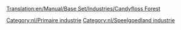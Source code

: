 [[Translation:en/Manual/Base Set/Industries/Candyfloss Forest]]

{{nl/Industrieën|image=en/CandyflossForest.png
|name=Suikerspinbos
|climates=[[nl/Manual/Klimaat#speelgoedland|Speelgoedland]]
|accepts=Niets
|produces=[[nl/Manual/Base Set/Cargos/Suikerspin|Suikerspin]]
|notes=Niet aanwezig in andere [[nl/Manual/Klimaat|klimaten]].
}}

{{nl/Navbox Industrieën}}
[[Category:nl/Primaire industrie]]
[[Category:nl/Speelgoedland industrie]]